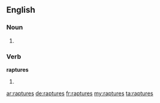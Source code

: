 ==English==

===Noun===
{{head|en}}

# {{plural of|rapture}}

===Verb===
'''raptures'''

# {{en-third-person singular of|rapture}}

[[ar:raptures]]
[[de:raptures]]
[[fr:raptures]]
[[my:raptures]]
[[ta:raptures]]